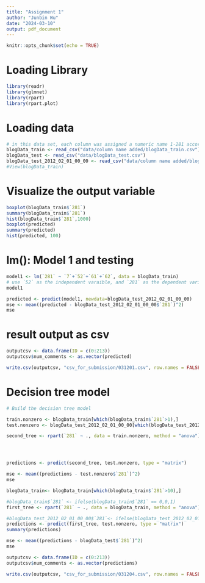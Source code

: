 ```yaml
---
title: "Assignment 1"
author: "Junbin Wu"
date: "2024-03-10"
output: pdf_document
---
```


```r
knitr::opts_chunk$set(echo = TRUE)
```

# Loading Library
```r
library(readr)
library(glmnet)
library(rpart)
library(rpart.plot)
```

# Loading data
```r
# in this data set, each column was assigned a numeric name 1-281 according to the dataset website.
blogData_train <- read_csv("data/column name added/blogData_train.csv")
blogData_test <- read_csv("data/blogData_test.csv")
blogData_test_2012_02_01_00_00 <- read_csv("data/column name added/blogData_test-2012.02.01.00_00.csv")
#View(blogData_train)
```

# Visualize the output variable
```r
boxplot(blogData_train$`281`)
summary(blogData_train$`281`)
hist(blogData_train$`281`,1000)
boxplot(predicted)
summary(predicted)
hist(predicted, 100)

```

# lm(): Model 1 and testing
```r

model1 <- lm(`281` ~ `7`+`52`+`61`+`62`, data = blogData_train)
# use `52` as the independent varaible, and `281` as the dependent variable.
model1
```

```r
predicted <- predict(model1, newdata=blogData_test_2012_02_01_00_00)
mse <- mean((predicted - blogData_test_2012_02_01_00_00$`281`)^2)
mse
```

# result output as csv
```r

outputcsv <- data.frame(ID = c(0:213))
outputcsv$num_comments <- as.vector(predicted)

write.csv(outputcsv, "csv_for_submission/031201.csv", row.names = FALSE)

```



# Decision tree model
```r
# Build the decision tree model

train.nonzero <- blogData_train[which(blogData_train$`281`>1),]
test.nonzero <- blogData_test_2012_02_01_00_00[which(blogData_test_2012_02_01_00_00$`281`>10),]

second_tree <- rpart(`281` ~ ., data = train.nonzero, method = "anova")




predictions <- predict(second_tree, test.nonzero, type = "matrix")

mse <- mean((predictions - test.nonzero$`281`)^2)
mse

blogData_train<- blogData_train[which(blogData_train$`281`>10),]

#blogData_train$`281` <- ifelse(blogData_train$`281` == 0,0,1)
first_tree <- rpart(`281` ~ ., data = blogData_train, method = "anova")

#blogData_test_2012_02_01_00_00$`281`<- ifelse(blogData_test_2012_02_01_00_00$`281` == 0,0,1)
predictions <- predict(first_tree, test.nonzero, type = "matrix")
summary(predictions)

mse <- mean((predictions - blogData_test$`281`)^2)
mse

outputcsv <- data.frame(ID = c(0:213))
outputcsv$num_comments <- as.vector(predictions)

write.csv(outputcsv, "csv_for_submission/031204.csv", row.names = FALSE)


```


